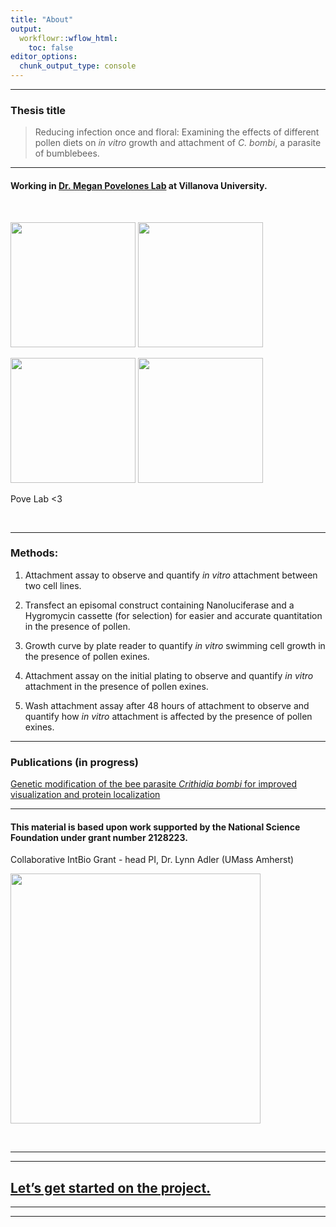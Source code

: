 ```yaml
---
title: "About"
output:
  workflowr::wflow_html:
    toc: false
editor_options:
  chunk_output_type: console
---
```



---

### Thesis title

> Reducing infection once and floral: Examining the effects of different pollen diets on *in vitro* growth and attachment of *C. bombi*, a parasite of bumblebees.

---

#### Working in [Dr. Megan Povelones Lab](https://megpovelab.com/) at Villanova University.

<br>

![](assets/labpic4.png){ width=200px } ![](assets/1labpic.png){ width=200px } 

![](assets/labpic2.png){ width=200px } ![](assets/33labpic.png){ width=200px } 

Pove Lab <3

<br>

---

### Methods:

1. Attachment assay to observe and quantify *in vitro* attachment between two cell lines.

2. Transfect an episomal construct containing Nanoluciferase and a Hygromycin cassette (for selection) for easier and accurate quantitation in the presence of pollen.

3. Growth curve by plate reader to quantify *in vitro* swimming cell growth in the presence of pollen exines.

4. Attachment assay on the initial plating to observe and quantify *in vitro* attachment in the presence of pollen exines.

5. Wash attachment assay after 48 hours of attachment to observe and quantify how *in vitro* attachment is affected by the presence of pollen exines.


---

### Publications (in progress)

[Genetic modification of the bee parasite *Crithidia bombi* for improved visualization and protein localization](https://www.biorxiv.org/content/10.1101/2024.01.18.576273v1)


---

#### This material is based upon work supported by the National Science Foundation under grant number 2128223.

Collaborative IntBio Grant - head PI, Dr. Lynn Adler (UMass Amherst)

![](assets/intbio1.png){ width=400px }

<br>

---

---

## [Let's get started on the project.](second-analysis.html)


---

---

